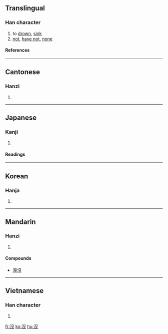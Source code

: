 {{see|没}}

==Translingual==
{{stroke order|type=animate}}
===Han character===
{{Han char|rn=85|rad=水|as=04|sn=7|four=3714<sub>7</sub>|canj=水弓水 (ENE)}}
# to [[drown]], [[sink]]
# [[not]], [[have not]], [[none]]
====References====
{{Han ref|kx=0611.100|dkj=17204|dj=1004.030|hdz=31571.020|uh=6C92|ud=27794|bh=A853|bd=43091}}
----

==Cantonese==
===Hanzi===
{{yue-hanzi|jyut=|y=mut6}}
# {{defn|Cantonese}}
----
==Japanese==
===Kanji===
{{ja-kanji|grade=|rs=水04}}
# {{defn|Japanese}} 
====Readings====
{{ja-readings|on=[[ぼつ]] (botsu), [[ばい]] (bai), [[ば]] (ba)|kun=[[しずむ]] (shizumu), [[おわる]] (owaru), [[しぬ]] (shinu)}}
----
==Korean==
===Hanja===
{{ko-hanja|hangeul=몰|eumhun=|rv=mol|mr=mol|y=mol}}
# {{defn|Korean}}
----
==Mandarin==
===Hanzi===
{{cmn-hanzi|sim=没|pin=[[méi]] ([[mei2]])|wg=mei<sup>2</sup>}}
# {{defn|Mandarin}}

====Compounds====
* [[淹沒]]
----
==Vietnamese==
===Han character===
{{vi-hantu|một}}
# {{defn|Vietnamese}}

[[fr:沒]]
[[ko:沒]]
[[hu:沒]]